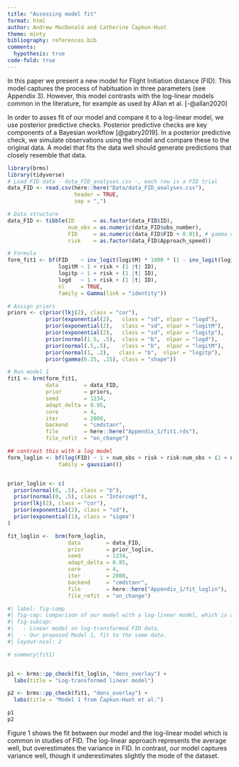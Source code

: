 ```yaml
---
title: "Assessing model fit"
format: html
author: Andrew MacDonald and Catherine Čapkun-Huot
theme: minty
bibliography: references.bib
comments: 
  hypothesis: true
code-fold: true
---
```


In this paper we present a new model for Flight Initiation distance (FID). This model captures the process of habituation in three parameters (see Appendix 3). However, this model contrasts with the log-linear models common in the literature, for example as used by Allan et al. [-@allan2020]

In order to asses fit of our model and compare it to a log-linear model, we use posterior predictive checks. Posterior predictive checks are key components of a Bayesian workflow [@gabry2019]. In a posterior predictive check, we simulate observations using the model and compare these to the original data. A model that fits the data well should generate predictions that closely resemble that data.

```r
library(brms)
library(tidyverse)
# Load FID data - data_FID_analyses.csv -, each row is a FID trial
data_FID <- read.csv(here::here("Data/data_FID_analyses.csv"), 
                     header = TRUE, 
                     sep = ",")

# Data structure
data_FID <- tibble(ID      = as.factor(data_FID$ID),
                   num_obs = as.numeric(data_FID$obs_number),
                   FID     = as.numeric(data_FID$FID + 0.01), # gamma distribution needs values > 0 
                   risk    = as.factor(data_FID$Approach_speed))
```

```r
# Formula
form_fit1 <- bf(FID    ~ inv_logit(logitM) * 1000 * (1 - inv_logit(logitp)*num_obs/(exp(logd) + num_obs)),
                logitM ~ 1 + risk + (1 |t| ID),
                logitp ~ 1 + risk + (1 |t| ID),
                logd   ~ 1 + risk + (1 |t| ID),
                nl     = TRUE,
                family = Gamma(link = "identity"))

# Assign priors
priors <- c(prior(lkj(2), class = "cor"),
            prior(exponential(2),   class = "sd", nlpar = "logd"),
            prior(exponential(2),   class = "sd", nlpar = "logitM"),
            prior(exponential(2),   class = "sd", nlpar = "logitp"),
            prior(normal(1.5, .5),  class = "b",  nlpar = "logd"),
            prior(normal(.5,.5),    class = "b",  nlpar = "logitM"),
            prior(normal(1, .2),   class = "b",  nlpar = "logitp"),
            prior(gamma(6.25, .25), class = "shape"))

# Run model 1
fit1 <- brm(form_fit1,
            data        = data_FID,
            prior       = priors,
            seed        = 1234,
            adapt_delta = 0.95,
            core        = 4,
            iter        = 2000,
            backend     = "cmdstanr",
            file        = here::here("Appendix_1/fit1.rds"),
            file_refit  = "on_change")
```

```r
## contrast this with a log model
form_loglin <- bf(log(FID) ~ 1 + num_obs + risk + risk:num_obs + (1 + num_obs | ID),
                family = gaussian())


prior_loglin <- c(
  prior(normal(0, .5), class = "b"),
  prior(normal(0, .5), class = "Intercept"),
  prior(lkj(2), class = "cor"),
  prior(exponential(2), class = "sd"),
  prior(exponential(1), class = "sigma")
)

fit_loglin <-  brm(form_loglin,
                   data        = data_FID,
                   prior       = prior_loglin,
                   seed        = 1234,
                   adapt_delta = 0.95,
                   core        = 4,
                   iter        = 2000,
                   backend     = "cmdstanr",
                   file        = here::here("Appendix_1/fit_loglin"), 
                   file_refit  = "on_change")
```

```r
#| label: fig-comp
#| fig-cap: comparison of our model with a log-linear model, which is a common alternative for analyzing FID data. Dark blue lines indicate the observed data, light blue lines are simulated observations from the posterior predictive distribution.
#| fig-subcap: 
#|   - Linear model on log-transformed FID data.
#|   - Our proposed Model 1, fit to the same data.
#| layout-ncol: 2

# summary(fit1)


p1 <- brms::pp_check(fit_loglin, "dens_overlay") + 
  labs(title = "Log-transformed linear model")

p2 <- brms::pp_check(fit1, "dens_overlay") + 
  labs(title = "Model 1 from Čapkun-Huot et al.")

p1
p2

```

Figure 1 shows the fit between our model and the log-linear model which is common in studies of FID. The log-linear approach represents the average well, but overestimates the variance in FID. In contrast, our model captures variance well, though it underestimates slightly the mode of the dataset.
